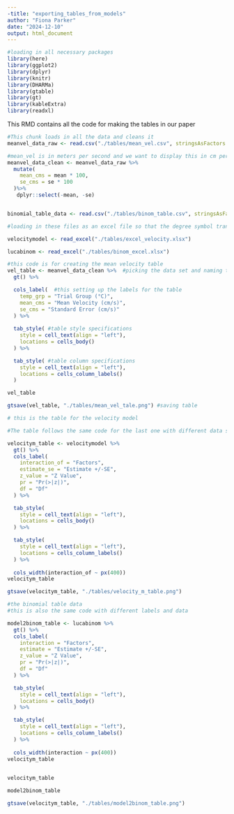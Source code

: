 ```yaml
---
-title: "exporting_tables_from_models"
author: "Fiona Parker"
date: "2024-12-10"
output: html_document
---
```



```r
#loading in all necessary packages
library(here) 
library(ggplot2) 
library(dplyr)
library(knitr)
library(DHARMa)
library(gtable)
library(gt)
library(kableExtra)
library(readxl)

```

This RMD contains all the code for making the tables in our paper

```r
#This chunk loads in all the data and cleans it
meanvel_data_raw <- read.csv("./tables/mean_vel.csv", stringsAsFactors = FALSE)

#mean_vel is in meters per second and we want to display this in cm per second so we mutate it here
meanvel_data_clean <- meanvel_data_raw %>%
  mutate(
    mean_cms = mean * 100,
    se_cms = se * 100
  )%>%
   dplyr::select(-mean, -se)


binomial_table_data <- read.csv("./tables/binom_table.csv", stringsAsFactors = FALSE)

#loading in these files as an excel file so that the degree symbol translates over to R

velocitymodel <- read_excel("./tables/excel_velocity.xlsx")

lucabinom <- read_excel("./tables/binom_excel.xlsx")
```


```r
#this code is for creating the mean velocity table
vel_table <- meanvel_data_clean %>%  #picking the data set and naming the table
  gt() %>%

  cols_label(  #this setting up the labels for the table 
    temp_grp = "Trial Group (°C)",  
    mean_cms = "Mean Velocity (cm/s)",          
    se_cms = "Standard Error (cm/s)"            
  ) %>%
 
  tab_style( #table style specifications 
    style = cell_text(align = "left"),
    locations = cells_body()
  ) %>%

  tab_style( #table column specifications
    style = cell_text(align = "left"),
    locations = cells_column_labels()
  )

vel_table

gtsave(vel_table, "./tables/mean_vel_tale.png") #saving table

```


```r
# this is the table for the velocity model

#The table follows the same code for the last one with different data set and labels

velocitym_table <- velocitymodel %>%
  gt() %>%
  cols_label(
    interaction_of = "Factors",  
    estimate_se = "Estimate +/-SE",          
    z_value = "Z Value",
    pr = "Pr(>|z|)",
    df = "Df"
  ) %>%

  tab_style(
    style = cell_text(align = "left"),
    locations = cells_body()
  ) %>%

  tab_style(
    style = cell_text(align = "left"),
    locations = cells_column_labels()
  ) %>%
  
  cols_width(interaction_of ~ px(400))
velocitym_table

gtsave(velocitym_table, "./tables/velocity_m_table.png")

```

```r
#the binomial table data 
#this is also the same code with different labels and data

model2binom_table <- lucabinom %>%
  gt() %>%
  cols_label(
    interaction = "Factors",  
    estimate = "Estimate +/-SE",          
    z_value = "Z Value",
    pr = "Pr(>|z|)",
    df = "Df"
  ) %>%

  tab_style(
    style = cell_text(align = "left"),
    locations = cells_body()
  ) %>%

  tab_style(
    style = cell_text(align = "left"),
    locations = cells_column_labels()
  ) %>%
  
  cols_width(interaction ~ px(400))
velocitym_table
 

velocitym_table

model2binom_table

gtsave(velocitym_table, "./tables/model2binom_table.png")

```













































































